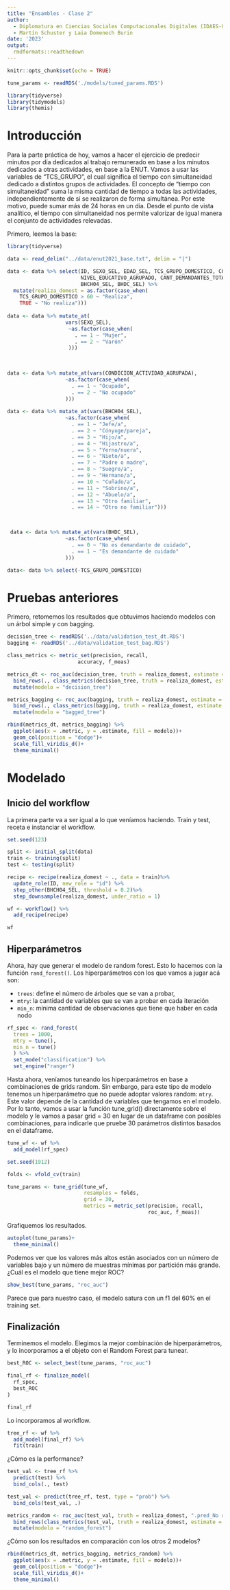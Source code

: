 ```yaml
---
title: "Ensambles - Clase 2"
author: 
  - Diplomatura en Ciencias Sociales Computacionales Digitales (IDAES-UNSAM)
  - Martín Schuster y Laia Domenech Burin
date: '2023'
output: 
  rmdformats::readthedown
---
```


```r
knitr::opts_chunk$set(echo = TRUE)

tune_params <- readRDS('./models/tuned_params.RDS')

library(tidyverse)
library(tidymodels)
library(themis)
```

# Introducción

Para la parte práctica de hoy, vamos a hacer el ejercicio de predecir minutos por día dedicados al trabajo remunerado en base a los minutos dedicados a otras actividades, en base a la ENUT. Vamos a usar las variables de "TCS_GRUPO", el cual significa el tiempo con simultaneidad dedicado a distintos grupos de actividades. El concepto de "tiempo con simultaneidad" suma la misma cantidad de tiempo a todas las actividades, independientemente de si se realizaron de forma simultánea. Por este motivo, puede sumar más de 24 horas en un día. Desde el punto de vista analítico, el tiempo con simultaneidad nos permite valorizar de igual manera el conjunto de actividades relevadas.

Primero, leemos la base:

```r
library(tidyverse)

data <- read_delim("../data/enut2021_base.txt", delim = "|")

data <- data %>% select(ID, SEXO_SEL, EDAD_SEL, TCS_GRUPO_DOMESTICO, CONDICION_ACTIVIDAD_AGRUPADA,   
                        NIVEL_EDUCATIVO_AGRUPADO, CANT_DEMANDANTES_TOTAL, CANT_NODEMANDANTES_TOTAL,
                        BHCH04_SEL, BHDC_SEL) %>% 
  mutate(realiza_domest = as.factor(case_when(
    TCS_GRUPO_DOMESTICO > 60 ~ "Realiza",
    TRUE ~ "No realiza")))
 
data <- data %>% mutate_at(
                   vars(SEXO_SEL), 
                    ~as.factor(case_when(
                      . == 1 ~ "Mujer",
                      . == 2 ~ "Varón"
                    )))
                   
 

data <- data %>% mutate_at(vars(CONDICION_ACTIVIDAD_AGRUPADA), 
                   ~as.factor(case_when(
                     . == 1 ~ "Ocupado",
                     . == 2 ~ "No ocupado"
                   )))
 
data <- data %>% mutate_at(vars(BHCH04_SEL), 
                   ~as.factor(case_when(
                     . == 1 ~ "Jefe/a",
                     . == 2 ~ "Cónyuge/pareja",
                     . == 3 ~ "Hijo/a",
                     . == 4 ~ "Hijastro/a",
                     . == 5 ~ "Yerno/nuera",
                     . == 6 ~ "Nieto/a",
                     . == 7 ~ "Padre o madre",
                     . == 8 ~ "Suegro/a",
                     . == 9 ~ "Hermano/a",
                     . == 10 ~ "Cuñado/a",
                     . == 11 ~ "Sobrino/a",
                     . == 12 ~ "Abuelo/a",
                     . == 13 ~ "Otro familiar",
                     . == 14 ~ "Otro no familiar")))


 
 data <- data %>% mutate_at(vars(BHDC_SEL), 
                   ~as.factor(case_when(
                     . == 0 ~ "No es demandante de cuidado",
                     . == 1 ~ "Es demandante de cuidado"
                   )))

data<- data %>% select(-TCS_GRUPO_DOMESTICO)
```

# Pruebas anteriores

Primero, retomemos los resultados que obtuvimos haciendo modelos con un árbol simple y con bagging.

```r
decision_tree <- readRDS('../data/validation_test_dt.RDS')
bagging <- readRDS('../data/validation_test_bag.RDS')

class_metrics <- metric_set(precision, recall,
                       accuracy, f_meas)

metrics_dt <- roc_auc(decision_tree, truth = realiza_domest, estimate = ".pred_No realiza") %>% 
  bind_rows(., class_metrics(decision_tree, truth = realiza_domest, estimate = .pred_class))%>% 
  mutate(modelo = "decision_tree")

metrics_bagging <- roc_auc(bagging, truth = realiza_domest, estimate = ".pred_No realiza") %>% 
  bind_rows(., class_metrics(bagging, truth = realiza_domest, estimate = .pred_class))%>% 
  mutate(modelo = "bagged_tree")

rbind(metrics_dt, metrics_bagging) %>%
  ggplot(aes(x = .metric, y = .estimate, fill = modelo))+
  geom_col(position = "dodge")+
  scale_fill_viridis_d()+
  theme_minimal()
```

# Modelado 

## Inicio del workflow

La primera parte va a ser igual a lo que veníamos haciendo. Train y test, receta e instanciar el workflow.

```r
set.seed(123)

split <- initial_split(data)
train <- training(split)
test <- testing(split)

recipe <- recipe(realiza_domest ~ ., data = train)%>%
  update_role(ID, new_role = "id") %>%
  step_other(BHCH04_SEL, threshold = 0.2)%>%
  step_downsample(realiza_domest, under_ratio = 1)

wf <- workflow() %>%
  add_recipe(recipe)

wf
```

## Hiperparámetros

Ahora, hay que generar el modelo de random forest. Esto lo hacemos con la función `rand_forest()`. Los hiperparámetros con los que vamos a jugar acá son:

-   `trees`: define el número de árboles que se van a probar,
-   `mtry`: la cantidad de variables que se van a probar en cada iteración
-   `min_n`: mínima cantidad de observaciones que tiene que haber en cada nodo

```r
rf_spec <- rand_forest(
  trees = 1000,
  mtry = tune(),
  min_n = tune()
  ) %>%
  set_mode("classification") %>%
  set_engine("ranger")

```

Hasta ahora, veníamos tuneando los hiperparámetros en base a combinaciones de grids random. Sin embargo, para este tipo de modelo tenemos un hiperparámetro que no puede adoptar valores random: `mtry`. Este valor depende de la cantidad de variables que tengamos en el modelo. Por lo tanto, vamos a usar la función tune_grid() directamente sobre el modelo y le vamos a pasar grid = 30 en lugar de un dataframe con posibles combinaciones, para indicarle que pruebe 30 parámetros distintos basados en el dataframe.

```r
tune_wf <- wf %>%
  add_model(rf_spec)

set.seed(1912)

folds <- vfold_cv(train)

tune_params <- tune_grid(tune_wf,
                         resamples = folds,
                         grid = 30,
                         metrics = metric_set(precision, recall,
                                              roc_auc, f_meas))
```

Grafiquemos los resultados.

```r
autoplot(tune_params)+
  theme_minimal()
```

Podemos ver que los valores más altos están asociados con un número de variables bajo y un número de muestras mínimas por partición más grande. ¿Cuál es el modelo que tiene mejor ROC?

```r
show_best(tune_params, "roc_auc")
```

Parece que para nuestro caso, el modelo satura con un f1 del 60% en el training set.

## Finalización

Terminemos el modelo. Elegimos la mejor combinación de hiperparámetros, y lo incorporamos a el objeto con el Random Forest para tunear.

```r
best_ROC <- select_best(tune_params, "roc_auc")

final_rf <- finalize_model(
  rf_spec,
  best_ROC
)

final_rf
```

Lo incorporamos al workflow.

```r
tree_rf <- wf %>%
  add_model(final_rf) %>% 
  fit(train)
```

¿Cómo es la performance?

```r
test_val <- tree_rf %>%
  predict(test) %>%
  bind_cols(., test)

test_val <- predict(tree_rf, test, type = "prob") %>%
  bind_cols(test_val, .)

metrics_random <- roc_auc(test_val, truth = realiza_domest, ".pred_No realiza") %>% 
  bind_rows(class_metrics(test_val, truth = realiza_domest, estimate = .pred_class))%>%
  mutate(modelo = "random_forest")
```

¿Cómo son los resultados en comparación con los otros 2 modelos?

```r
rbind(metrics_dt, metrics_bagging, metrics_random) %>%
  ggplot(aes(x = .metric, y = .estimate, fill = modelo))+
  geom_col(position = "dodge")+
  scale_fill_viridis_d()+
  theme_minimal()
```
